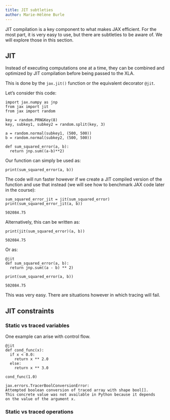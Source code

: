 ```yaml
---
title: JIT subtleties
author: Marie-Hélène Burle
---
```


:::{.def}

JIT compilation is a key component to what makes JAX efficient. For the most part, it is very easy to use, but there are subtleties to be aware of. We will explore those in this section.

:::

## JIT

Instead of executing computations one at a time, they can be combined and optimized by JIT compilation before being passed to the XLA.

This is done by the `jax.jit()` function or the equivalent decorator `@jit`.

Let's consider this code:

```.python
import jax.numpy as jnp
from jax import jit
from jax import random

key = random.PRNGKey(8)
key, subkey1, subkey2 = random.split(key, 3)

a = random.normal(subkey1, (500, 500))
b = random.normal(subkey2, (500, 500))

def sum_squared_error(a, b):
  return jnp.sum((a-b)**2)
```

Our function can simply be used as:

```.python
print(sum_squared_error(a, b))
```

The code will run faster however if we create a JIT compiled version of the function and use that instead (we will see how to benchmark JAX code later in the course):

```.python
sum_squared_error_jit = jit(sum_squared_error)
print(sum_squared_error_jit(a, b))
```

```
502084.75
```

Alternatively, this can be written as:

```.python
print(jit(sum_squared_error)(a, b))
```

```
502084.75
```

Or as:

```.python
@jit
def sum_squared_error(a, b):
  return jnp.sum((a - b) ** 2)

print(sum_squared_error(a, b))
```

```
502084.75
```

This was very easy. There are situations however in which tracing will fail.

## JIT constraints

### Static vs traced variables

One example can arise with control flow.

```.python
@jit
def cond_func(x):
  if x < 0.0:
    return x ** 2.0
  else:
    return x ** 3.0

cond_func(1.0)
```

```
jax.errors.TracerBoolConversionError:
Attempted boolean conversion of traced array with shape bool[].
This concrete value was not available in Python because it depends
on the value of the argument x.
```



<!-- Static shapes known at compile time -->

### Static vs traced operations
